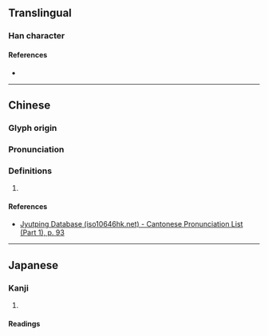{{character info/new}}
==Translingual==

===Han character===
{{Han char|rn=38|rad=女|as=07|sn=10|four=42444|canj=VBV|ids=⿰女妥}}

====References====
* {{Han ref|kx=0262.290|dkj=06317|dj=0529.270|hdz=21052.180|uh=5A1E|ud=23070|bh=D163|bd=53603}}

----

==Chinese==
{{zh-forms}}

===Glyph origin===
{{Han etym}}

===Pronunciation===
{{zh-pron
|m=něi,suī
|c=neoi5,leoi5
|mc=y
|oc=y
|cat=
}}

===Definitions===
{{zh-hanzi}}

# {{rfdef|zh}}

====References====
* [http://www.iso10646hk.net/jp/document/download.jsp Jyutping Database (iso10646hk.net) - Cantonese Pronunciation List (Part 1), p. 93]

----

==Japanese==

===Kanji===
{{ja-kanji|grade=|rs=女07}}

# {{defn|ja|sort=女07}}

====Readings====
{{rfv-pron|ja}}
{{ja-readings
|goon=ない, ね<!--, すい-->
|kanon=だい<!--, すい-->
|kun=あで-やか, やす-らか
}}